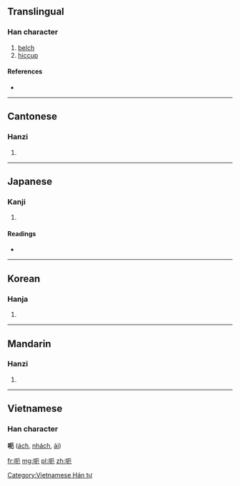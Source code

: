 ==Translingual==

===Han character===
{{Han char|rn=30|rad=口|as=04|sn=7|four=6101<sub>2</sub>|canj=口一尸山 (RMSU)}}

# [[belch]]
# [[hiccup]]

====References====
* {{Han ref|kx=0181.040|dkj=03387|dj=0399.010|hdz=10587.110|uh=5443|ud=21571|bh=A763|bd=42851}}

----

==Cantonese==

===Hanzi===
{{yue-hanzi|jyut=|y=aak1, ak1}}

# {{defn|lang=yue|sort=口04}}

----

==Japanese==

===Kanji===
{{ja-kanji|grade=|rs=口04}}

# {{defn|lang=ja|sort=口04}}

====Readings====
* {{ja-readings|on=[[あく]] (aku), [[あい]] (ai)|kun=[[なく]] (naku)}}

----

==Korean==

===Hanja===
{{ko-hanja|hangeul=애|rv=ae|mr=ae}}

# {{defn|lang=ko|sort=口04}}

----

==Mandarin==

===Hanzi===
{{cmn-hanzi|pin=[[è]] ([[e4]])|wg=o<sup>4</sup>}}
#{{defn|lang=cmn|sort=口04}}

----

==Vietnamese==
===Han character===
'''呃''' ([[ách]], [[nhách]], [[ải]])

[[Category:Vietnamese Hán tự]]

[[fr:呃]]
[[mg:呃]]
[[pl:呃]]
[[zh:呃]]